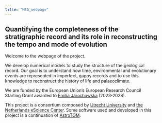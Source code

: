 ```yaml
---
title: "MtG_webpage"
---
```


## Quantifying the completeness of the stratigraphic record and its role in reconstructing the tempo and mode of evolution 

Welcome to the webpage of the project. 

We develop numerical models to study the structure of the geological record.
Our goal is to understand how time, environmental and evolutionary events are represented in imperfect, gappy records and to use this knowledge to reconstruct the history of life and palaeoclimate.


We are funded by the European Union's European Research Council Starting Grant awarded to [Emilia Jarochowska](https://www.uu.nl/staff/EBJarochowska) (2023-2028).

This project is a consortium composed by [Utrecht University](https://www.uu.nl/en/research/department-of-earth-sciences) and [the Netherlands eScience Center](https://www.esciencecenter.nl/). Some software used and developed in this project is a continuation of [AstroTOM](https://github.com/astro-turing).
